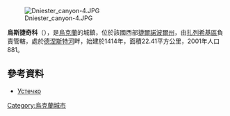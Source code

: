 [[Image:Dniester_canyon-4.JPG|right]]

{{coord|48|46|6|N|25|36|12|E|scale:30000|display=title}}

'''烏斯捷奇科'''（{{lang-uk|Устечко}}），是[[烏克蘭|烏克蘭]]的城鎮，位於該國西部[[捷爾諾波爾州|捷爾諾波爾州]]，由[[扎列希基區|扎列希基區]]負責管轄，處於[[德涅斯特河|德涅斯特河]]畔，始建於1414年，面積22.41平方公里，2001年人口881。

==參考資料==
* [http://w1.c1.rada.gov.ua/pls/z7503/A005?rf7571=30886 Устечко] {{Wayback|url=http://w1.c1.rada.gov.ua/pls/z7503/A005?rf7571=30886 |date=20180317233215 }}

{{Ukraine-geo-stub}}
[[Category:烏克蘭城市|Category:烏克蘭城市]]